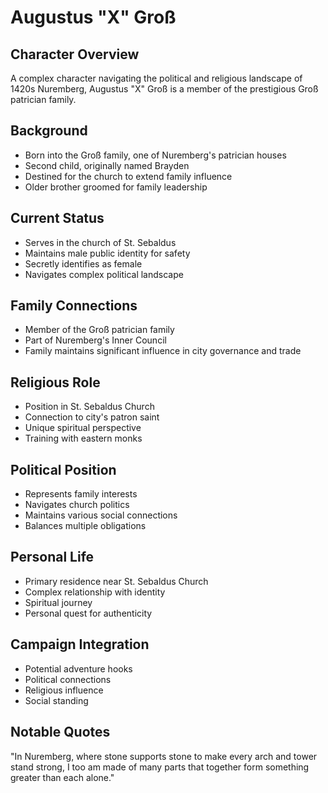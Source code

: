 = Augustus "X" Groß =

== Character Overview ==
A complex character navigating the political and religious landscape of 1420s Nuremberg, Augustus "X" Groß is a member of the prestigious Groß patrician family.

== Background ==
* Born into the Groß family, one of Nuremberg's patrician houses
* Second child, originally named Brayden
* Destined for the church to extend family influence
* Older brother groomed for family leadership

== Current Status ==
* Serves in the church of St. Sebaldus
* Maintains male public identity for safety
* Secretly identifies as female
* Navigates complex political landscape

== Family Connections ==
* Member of the Groß patrician family
* Part of Nuremberg's Inner Council
* Family maintains significant influence in city governance and trade

== Religious Role ==
* Position in St. Sebaldus Church
* Connection to city's patron saint
* Unique spiritual perspective
* Training with eastern monks

== Political Position ==
* Represents family interests
* Navigates church politics
* Maintains various social connections
* Balances multiple obligations

== Personal Life ==
* Primary residence near St. Sebaldus Church
* Complex relationship with identity
* Spiritual journey
* Personal quest for authenticity

== Campaign Integration ==
* Potential adventure hooks
* Political connections
* Religious influence
* Social standing

== Notable Quotes ==
"In Nuremberg, where stone supports stone to make every arch and tower stand strong, I too am made of many parts that together form something greater than each alone." 